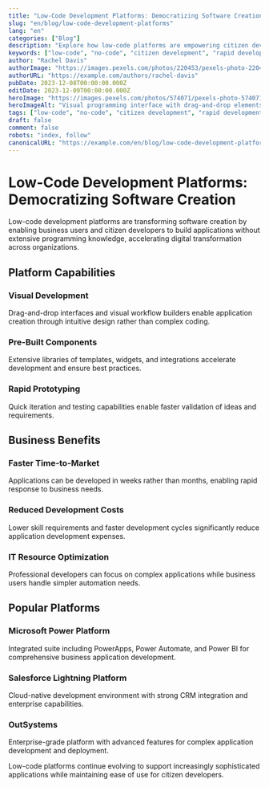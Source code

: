 ```yaml
---
title: "Low-Code Development Platforms: Democratizing Software Creation"
slug: "en/blog/low-code-development-platforms"
lang: "en"
categories: ["Blog"]
description: "Explore how low-code platforms are empowering citizen developers and accelerating application development with visual programming and pre-built components."
keywords: ["low-code", "no-code", "citizen development", "rapid development"]
author: "Rachel Davis"
authorImage: "https://images.pexels.com/photos/220453/pexels-photo-220453.jpeg?auto=compress&cs=tinysrgb&w=1260&h=750&dpr=1"
authorURL: "https://example.com/authors/rachel-davis"
pubDate: 2023-12-08T00:00:00.000Z
editDate: 2023-12-09T00:00:00.000Z
heroImage: "https://images.pexels.com/photos/574071/pexels-photo-574071.jpeg?auto=compress&cs=tinysrgb&w=1260&h=750&dpr=1"
heroImageAlt: "Visual programming interface with drag-and-drop elements"
tags: ["low-code", "no-code", "citizen development", "rapid development"]
draft: false
comment: false
robots: "index, follow"
canonicalURL: "https://example.com/en/blog/low-code-development-platforms"
---
```


# Low-Code Development Platforms: Democratizing Software Creation

Low-code development platforms are transforming software creation by enabling business users and citizen developers to build applications without extensive programming knowledge, accelerating digital transformation across organizations.

## Platform Capabilities

### Visual Development

Drag-and-drop interfaces and visual workflow builders enable application creation through intuitive design rather than complex coding.

### Pre-Built Components

Extensive libraries of templates, widgets, and integrations accelerate development and ensure best practices.

### Rapid Prototyping

Quick iteration and testing capabilities enable faster validation of ideas and requirements.

## Business Benefits

### Faster Time-to-Market

Applications can be developed in weeks rather than months, enabling rapid response to business needs.

### Reduced Development Costs

Lower skill requirements and faster development cycles significantly reduce application development expenses.

### IT Resource Optimization

Professional developers can focus on complex applications while business users handle simpler automation needs.

## Popular Platforms

### Microsoft Power Platform

Integrated suite including PowerApps, Power Automate, and Power BI for comprehensive business application development.

### Salesforce Lightning Platform

Cloud-native development environment with strong CRM integration and enterprise capabilities.

### OutSystems

Enterprise-grade platform with advanced features for complex application development and deployment.

Low-code platforms continue evolving to support increasingly sophisticated applications while maintaining ease of use for citizen developers.

